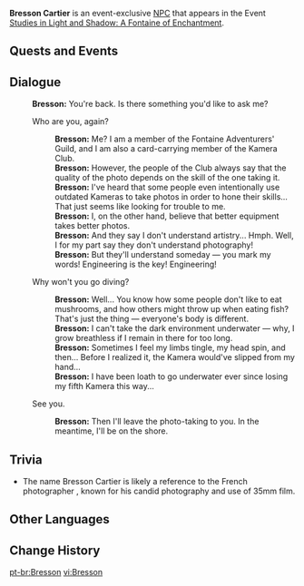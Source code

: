 {{Meta
<!-- Remove this template after adding the missing info -->
|missing_NPC_profile  = yes
}}
{{Character Infobox
|type             = Event NPC
|image            = NPC Bresson.png
|realname         = Bresson Cartier
|deceased         = <!-- Past (for deceased prior to events of the game) or free response -->
|region           = Fontaine
|location         = 
|affiliation      = Adventurers' Guild
|title            = 
|ancestry         = <!-- Clan/family -->
|father           = 
|mother           = 
|spouse           = 
|sibling          = 
|child            = 
|relative         = 
|voiceEN          = 
|voiceCN          = 
|voiceJP          = 
|voiceKR          = 
}}
'''Bresson Cartier''' is an event-exclusive [[NPC]] that appears in the Event [[Studies in Light and Shadow: A Fontaine of Enchantment]].
<!--
==Location==
{{subst:#tag:gallery|
NPC Location {{subst:#titleparts:{{subst:PAGENAME}}}}.png{{subst:!}}{{subst:#titleparts:{{subst:PAGENAME}}}}'s location
NPC Location {{subst:#titleparts:{{subst:PAGENAME}}}} Context.png{{subst:!}}Additional context
}}
-->
<!--
==Profile==
''(To be added.)''

==Appearance==
''(To be added.)''
-->
==Quests and Events==
{{Quests and Events}}
==Dialogue==
{{Dialogue Start}}
:'''Bresson:''' You're back. Is there something you'd like to ask me?
:{{DIcon}} Who are you, again?
::'''Bresson:''' Me? I am a member of the Fontaine Adventurers' Guild, and I am also a card-carrying member of the Kamera Club.
::'''Bresson:''' However, the people of the Club always say that the quality of the photo depends on the skill of the one taking it.
::'''Bresson:''' I've heard that some people even intentionally use outdated Kameras to take photos in order to hone their skills... That just seems like looking for trouble to me.
::'''Bresson:''' I, on the other hand, believe that better equipment takes better photos.
::'''Bresson:''' And they say I don't understand artistry... Hmph. Well, I for my part say they don't understand photography!
::'''Bresson:''' But they'll understand someday &mdash; you mark my words! Engineering is the key! Engineering!
:{{DIcon}} Why won't you go diving?
::'''Bresson:''' Well... You know how some people don't like to eat mushrooms, and how others might throw up when eating fish? That's just the thing &mdash; everyone's body is different.
::'''Bresson:''' I can't take the dark environment underwater &mdash; why, I grow breathless if I remain in there for too long.
::'''Bresson:''' Sometimes I feel my limbs tingle, my head spin, and then... Before I realized it, the Kamera would've slipped from my hand...
::'''Bresson:''' I have been loath to go underwater ever since losing my fifth Kamera this way...
:{{DIcon}} See you.
::'''Bresson:''' Then I'll leave the photo-taking to you. In the meantime, I'll be on the shore.
{{Dialogue End}}

==Trivia==
* The name Bresson Cartier is likely a reference to the French photographer {{w|Henri Cartier-Bresson}}, known for his candid photography and use of 35mm film.

==Other Languages==
{{Other Languages
|default_hidden = 1
|en      = Bresson Cartier
|zhs     = 布列松・卡蒂
|zhs_rm  = Bùlièsōng Kǎdì
|zht     = 布列松・卡蒂
|zht_rm  = Bùlièsōng Kǎdì
|ja      = ブレッソン・カティ
|ja_rm   = Buresson Kati
|ko      = 브레송<・: >까뜨리에
|ko_rm   = 
|es      = Bresson Cartier
|fr      = Bresson Cartier
|ru      = Брессон <!--no last name-->
|th      = Bresson Cartier
|vi      = Bresson Cartier
|de      = Bresson Cartier
|id      = Bresson Cartier
|pt      = Bresson Cartier
|tr      = Bresson Cartier
|it      = Bresson Cartier
}}

==Change History==
{{Change History|4.0}}
<!--
==References==
{{Reflist}}
-->
[[pt-br:Bresson]]
[[vi:Bresson]]